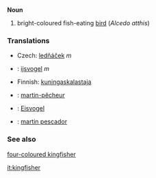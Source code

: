 '''Noun'''

#bright-coloured fish-eating [[bird]] (''Alcedo atthis'')

=== Translations ===

*Czech: [[ledňáček]]  ''m''
*{{nl}}: [[ijsvogel]] ''m''
*Finnish: [[kuningaskalastaja]]
*{{fr}}: [[martin-pêcheur]] {{m}}
*{{de}}: [[Eisvogel]] {{m}}
*{{es}}: [[martin pescador]]



===See also===
[[four-coloured kingfisher]]

[[it:kingfisher]]